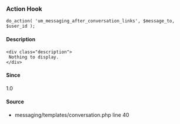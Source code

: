 
<UMBreadCrumb type="action"/>

### Action Hook    
    
```
do_action( 'um_messaging_after_conversation_links', $message_to, $user_id );
```

#### Description
    <div class="description">
     Nothing to display.
    </div>

#### Since
<div class="description">
1.0
</div>

#### Source
  - <Link href="https://github.com/ultimatemember/messaging/tree/2.3.3/templates/conversation.php#L40">messaging/templates/conversation.php</Link> <Link href="https://github.com/ultimatemember/messaging/tree/2.3.3/templates/conversation.php#L40">line 40</Link>

